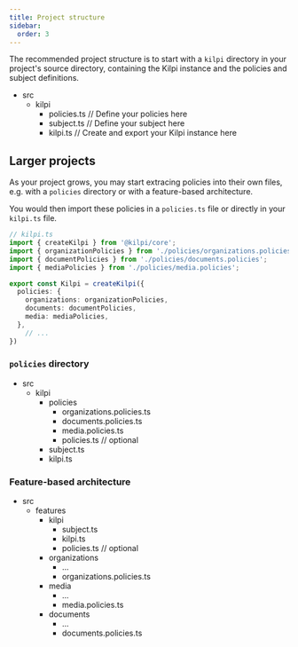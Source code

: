 ```yaml
---
title: Project structure
sidebar:
  order: 3
---
```



The recommended project structure is to start with a `kilpi` directory in your project's source directory, containing the Kilpi instance and the policies and subject definitions.

<FileTree>

- src
  - kilpi
    - policies.ts // Define your policies here
    - subject.ts // Define your subject here
    - kilpi.ts // Create and export your Kilpi instance here

</FileTree>

## Larger projects

As your project grows, you may start extracing policies into their own files, e.g. with a `policies` directory or with a feature-based architecture.

You would then import these policies in a `policies.ts` file or directly in your `kilpi.ts` file.

```ts
// kilpi.ts
import { createKilpi } from '@kilpi/core';
import { organizationPolicies } from './policies/organizations.policies';
import { documentPolicies } from './policies/documents.policies';
import { mediaPolicies } from './policies/media.policies';

export const Kilpi = createKilpi({
  policies: {
    organizations: organizationPolicies,
    documents: documentPolicies,
    media: mediaPolicies,
  },
    // ...
})
```

### `policies` directory

<FileTree>

- src
  - kilpi
    - policies
      - organizations.policies.ts
      - documents.policies.ts
      - media.policies.ts
      - policies.ts // optional
    - subject.ts
    - kilpi.ts

</FileTree>

### Feature-based architecture

<FileTree>

- src
  - features
    - kilpi
      - subject.ts
      - kilpi.ts
      - policies.ts // optional
    - organizations
      - ...
      - organizations.policies.ts
    - media
      - ...
      - media.policies.ts
    - documents
      - ...
      - documents.policies.ts


</FileTree>